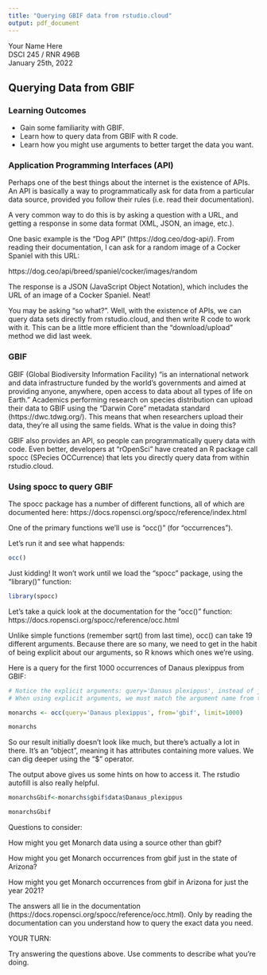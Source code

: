 ```yaml
---
title: "Querying GBIF data from rstudio.cloud"
output: pdf_document
---
```


Your Name Here  
DSCI 245 / RNR 496B  
January 25th, 2022  

## Querying Data from GBIF


### Learning Outcomes 
* Gain some familiarity with GBIF.
* Learn how to query data from GBIF with R code.
* Learn how you might use arguments to better target the data you want.


### Application Programming Interfaces (API)

Perhaps one of the best things about the internet is the existence of APIs. An API is basically a way to programmatically ask for data from a particular data source, provided you follow their rules (i.e. read their documentation).

A very common way to do this is by asking a question with a URL, and getting a response in some data format (XML, JSON, an image, etc.).

One basic example is the "Dog API" (https://dog.ceo/dog-api/). From reading their documentation, I can ask for a random image of a Cocker Spaniel with this URL:

https://dog.ceo/api/breed/spaniel/cocker/images/random

The response is a JSON (JavaScript Object Notation), which includes the URL of an image of a Cocker Spaniel. Neat!


You may be asking "so what?". Well, with the existence of APIs, we can query data sets directly from rstudio.cloud, and then write R code to work with it. This can be a little more efficient than the "download/upload" method we did last week. 



### GBIF

GBIF (Global Biodiversity Information Facility) "is an international network and data infrastructure funded by the world's governments and aimed at providing anyone, anywhere, open access to data about all types of life on Earth." Academics performing research on species distribution can upload their data to GBIF using the "Darwin Core" metadata standard (https://dwc.tdwg.org/). This means that when researchers upload their data, they're all using the same fields. What is the value in doing this?

GBIF also provides an API, so people can programmatically query data with code. Even better, developers at "rOpenSci" have created an R package call spocc (SPecies OCCurrence) that lets you directly query data from within rstudio.cloud.

### Using spocc to query GBIF

The spocc package has a number of different functions, all of which are documented here: https://docs.ropensci.org/spocc/reference/index.html

One of the primary functions we'll use is "occ()" (for "occurrences"). 

Let's run it and see what happends:
```r
occ()
```

Just kidding! It won't work until we load the "spocc" package, using the "library()" function:


```r
library(spocc)

```

Let's take a quick look at the documentation for the "occ()" function:
https://docs.ropensci.org/spocc/reference/occ.html

Unlike simple functions (remember sqrt() from last time), occ() can take 19 different arguments. Because there are so many, we need to get in the habit of being explicit about our arguments, so R knows which ones we're using.

Here is a query for the first 1000 occurrences of Danaus plexippus from GBIF:

```r

# Notice the explicit arguments: query='Danaus plexippus', instead of just 'Danaus plexippus'
# When using explicit arguments, we must match the argument name from the documentation (query, from, limit, etc.)

monarchs <- occ(query='Danaus plexippus', from='gbif', limit=1000)

monarchs


```

So our result initially doesn't look like much, but there's actually a lot in there. It's an "object", meaning it has attributes containing more values. We can dig deeper using the "$" operator.

The output above gives us some hints on how to access it. The rstudio autofill is also really helpful.

```r
monarchsGbif<-monarchs$gbif$data$Danaus_plexippus

monarchsGbif
```


Questions to consider:

How might you get Monarch data using a source other than gbif?

How might you get Monarch occurrences from gbif just in the state of Arizona?

How might you get Monarch occurrences from gbif in Arizona for just the year 2021?


The answers all lie in the documentation (https://docs.ropensci.org/spocc/reference/occ.html). Only by reading the documentation can you understand how to query the exact data you need.


YOUR TURN:

Try answering the questions above. Use comments to describe what you're doing.

```r






```




